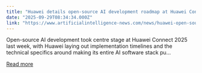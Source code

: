 ```yaml
---
title: "Huawei details open-source AI development roadmap at Huawei Connect 2025"
date: "2025-09-29T08:34:34.000Z"
link: "https://www.artificialintelligence-news.com/news/huawei-open-source-ai-development-platform-technical-specs/"
---
```


Open-source AI development took centre stage at Huawei Connect 2025 last week, with Huawei laying out implementation timelines and the technical specifics around making its entire AI software stack pu...

[Read more](https://www.artificialintelligence-news.com/news/huawei-open-source-ai-development-platform-technical-specs/)
